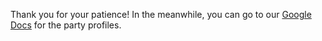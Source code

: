 
<Head>
  <title>Party Profiles</title>
  <meta name="description" content="Profiles about the different political parties in Indonesia." />
  <link rel="icon" href="/favicon.ico" />
</Head>

<Title title="Party Profiles" caption="Coming soon!"></Title>

Thank you for your patience! In the meanwhile, you can go to our [Google Docs](https://docs.google.com/document/d/1GfDZZmhRSRZ2NRULqHErX_-JiAaojZoQEvRJFlKx0Tc/edit#heading=h.cuvzzfmqex9e) for the party profiles.

<MDXImage src="/images/rick-roll.gif" alt="Rick-roll GIF" gif={true} />
